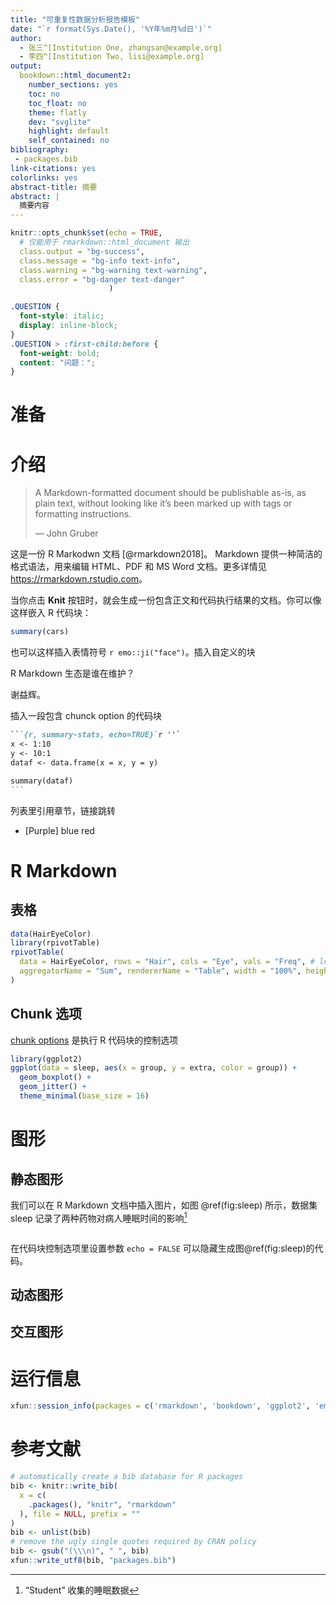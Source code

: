 ```yaml
---
title: "可重复性数据分析报告模板"
date: "`r format(Sys.Date(), '%Y年%m月%d日')`"
author:
  - 张三^[Institution One, zhangsan@example.org]
  - 李四^[Institution Two, lisi@example.org]
output:
  bookdown::html_document2: 
    number_sections: yes
    toc: no
    toc_float: no
    theme: flatly
    dev: "svglite"
    highlight: default
    self_contained: no
bibliography: 
 - packages.bib
link-citations: yes
colorlinks: yes
abstract-title: 摘要
abstract: |
  摘要内容
---
```


```r
knitr::opts_chunk$set(echo = TRUE,
  # 仅能用于 rmarkdown::html_document 输出
  class.output = "bg-success",
  class.message = "bg-info text-info",
  class.warning = "bg-warning text-warning",
  class.error = "bg-danger text-danger"
                      )
```

```css
.QUESTION {
  font-style: italic;
  display: inline-block;
}
.QUESTION > :first-child:before {
  font-weight: bold;
  content: "问题：";
}
```

# 准备 {#chap-setup}

# 介绍 {#chap-intro-rmarkdown}

> A Markdown-formatted document should be publishable as-is, as plain text, without looking like it’s been marked up with tags or formatting instructions.  
> 
> --- John Gruber

这是一份 R Markodwn 文档 [@rmarkdown2018]。 Markdown 提供一种简洁的格式语法，用来编辑 HTML、PDF 和 MS Word 文档。更多详情见 <https://rmarkdown.rstudio.com>。

当你点击 **Knit** 按钮时，就会生成一份包含正文和代码执行结果的文档。你可以像这样嵌入 R 代码块：

```r
summary(cars)
```

也可以这样插入表情符号 `r emo::ji("face")`。插入自定义的块

::: {.QUESTION} 
R Markdown 生态是谁在维护？

谢益辉。
:::

插入一段包含 chunck option 的代码块

````md
```{r, summary-stats, echo=TRUE}`r ''`
x <- 1:10    
y <- 10:1    
dataf <- data.frame(x = x, y = y)

summary(dataf)
```
````

列表里引用章节，链接跳转

* [Purple] blue red

# R Markdown {#chap-rmarkdown}

## 表格 {#sec-table}

```r
data(HairEyeColor)
library(rpivotTable)
rpivotTable(
  data = HairEyeColor, rows = "Hair", cols = "Eye", vals = "Freq", # locale = "zh",
  aggregatorName = "Sum", rendererName = "Table", width = "100%", height = "400px"
)
```

## Chunk 选项 {#sec-chunk-option}

[chunk options](https://bookdown.org/yihui/rmarkdown-cookbook/chunk-options.html) 是执行 R 代码块的控制选项

```r
library(ggplot2)
ggplot(data = sleep, aes(x = group, y = extra, color = group)) +
  geom_boxplot() +
  geom_jitter() +
  theme_minimal(base_size = 16)
```

# 图形 {#chap-graphics}

## 静态图形 {#sec-static-graphics}

[^sleep-data]: “Student” 收集的睡眠数据

我们可以在 R Markdown 文档中插入图片，如图 \@ref(fig:sleep) 所示，数据集 sleep 记录了两种药物对病人睡眠时间的影响[^sleep-data]

```r

```

在代码块控制选项里设置参数 `echo = FALSE` 可以隐藏生成图\@ref(fig:sleep)的代码。

## 动态图形 {#sec-animate-graphics}

## 交互图形 {#sec-interactive-graphics}

# 运行信息 {#session}

```r
xfun::session_info(packages = c('rmarkdown', 'bookdown', 'ggplot2', 'emo'))
```

# 参考文献 {#chap-refer .unnumbered}

```r
# automatically create a bib database for R packages
bib <- knitr::write_bib(
  x = c(
    .packages(), "knitr", "rmarkdown"
  ), file = NULL, prefix = ""
)
bib <- unlist(bib)
# remove the ugly single quotes required by CRAN policy
bib <- gsub("(\\\n)", " ", bib)
xfun::write_utf8(bib, "packages.bib")
```
